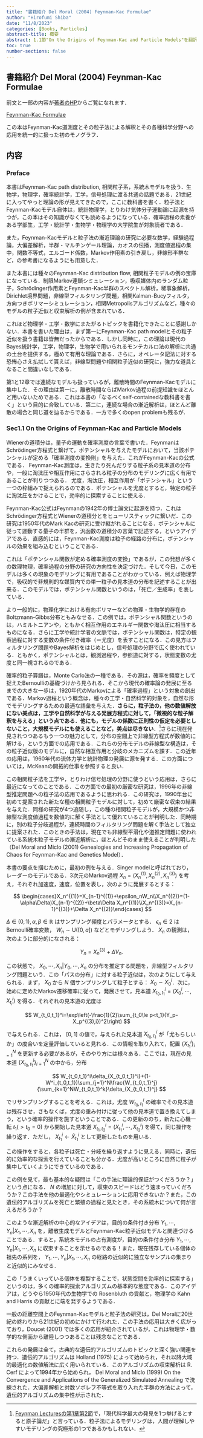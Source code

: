 ```yaml
---
title: "書籍紹介 Del Moral (2004) Feynman-Kac Formulae"
author: "Hirofumi Shiba"
date: "11/8/2023"
categories: [Books, Particles]
abstract-title: 概要
abstract: 1.1節"On the Origins of Feynman-Kac and Particle Models"を翻訳
toc: true
number-sections: false
---
```


## 書籍紹介 Del Moral (2004) Feynman-Kac Formulae

前文と一部の内容が[著者のHP](https://people.bordeaux.inria.fr/pierre.delmoral/gips.html)からご覧になれます．

```{=html}
<a class="embedly-card" href="https://link.springer.com/book/10.1007/978-1-4684-9393-1">Feynman-Kac Formulae</a><script async src="//cdn.embedly.com/widgets/platform.js" charset="UTF-8"></script>
```

この本はFeynman-Kac道測度とその粒子法による解釈とその各種科学分野への応用を統一的に扱った初のモノグラフ．

## 内容

### Preface

本書はFeynman-Kac path distribution, 相関粒子系，系統木モデルを扱う．生物学，物理学，確率統計学，工学，信号処理に渡る共通の話題である．21世紀に入ってやっと理論の形が見えてきたので，ここに教科書を書く．粒子法とFeynman-Kacモデル自体は，統計物理学，とりわけ気体分子運動論に起源を持つが，この本はその知識がなくても読めるようになっている．確率過程の素養がある学部生，工学・統計学・生物学・物理学の大学院生が対象読者である．

また，Feynman-Kacモデルと粒子法の漸近理論の研究に必要な数学，経験過程論，大偏差解析，半群・マルチンゲール理論，カオスの伝播，測度値過程の集中，関数不等式，エルゴード係数，Markov作用素の引き戻し，非線形半群など，の参考書になるようにも用意した．

また本書には種々のFeynman-Kac distribution flow, 相関粒子モデルの例の宝庫になっている．制限Markov連鎖シミュレーション，吸収媒体内のランダム粒子，Schrödinger作用素とFeynman-Kac半群のスペクトル解析，稀事象解析，Dirichlet境界問題，非線型フィルタリング問題，相関Kalman-Bucyフィルタ，方向つきポリマーシミュレーション，相関Metropolisアルゴリズムなど，種々のモデルの粒子近似と収束解析の例が含まれている．

これほど物理学・工学・数学にまたがるトピックを書籍化できたことに感謝しかない．本書を書いた理由は，まず第一にFeynman-Kac path modelとその粒子近似を扱う書籍は皆無だったからである．しかし同時に，この理論は現代のBayes統計学，工学，物理学，生物学で用いられるモンテカルロ法の解析に共通の土台を提供する，極めて有用な理論である．さらに，オペレータ記法に対する恐怖心さえ払拭して貰えば，非線型問題や相関粒子近似の研究に，強力な道具となること間違いなしである．



第1と12章では連続なモデルも扱っているが，離散時間のFeynman-Kacモデルに集中した．その理由は第一に，離散時間ならばMarkov過程の前提知識をほとんど用いないためである．これは本書の「なるべくself-containedな教科書を書く」という目的に合致している．第二に，連続な場合の漸近解析は，ほとんど離散の場合と同じ道を辿るからである．一方で多くのopen problemも残るが．

### Sec1.1 On the Origins of Feynman-Kac and Particle Models

::: {.callout-tip title="ポイント"}
Wienerの道積分は，量子の運動を確率測度の言葉で書いた．FeynmanはSchrödinger方程式と繋げて，ポテンシャルを与えたモデルにおいて，当該ポテンシャルが定める「確率測度の変換則」を与えた．これがFeynman-Kacの公式である．
Feynman-Kac測度は，生きたり死んだりする粒子系の見本道の分布や，一般に淘汰圧や相互作用にさらされる粒子の分布のモデリングに広く有用であることが判りつつある．
尤度，淘汰圧，相互作用が「ポテンシャル」という一つの枠組みで捉えられるのである．ポテンシャルを尤度とすると，特定の粒子に淘汰圧をかけることで，効率的に探索することに使える．
:::

Feynman-Kac公式はFeynmanの1942年の博士論文に起源を持つ．これはSchrödinger方程式とWienerの道積分とをヒューリスティックに繋いだ．この研究は1950年代のMark Kacの研究に受け継がれることになる．ポテンシャルに従って運動する量子の半群を，汎函数の道積分の言葉で記述する，というアイデアである．直感的には，Feynman-Kac測度は粒子の経路の分布に，ポテンシャルの効果を組み込むということである．

これは「ポテンシャル関数が定める確率測度の変換」であるが，この発想が多くの数理物理，確率過程の分野の研究の方向性を決定づけた．そして今日，このモデルは多くの現象のモデリングに有用であることがわかっている．例えば物理学で，吸収的で非規則的な媒質内での単一粒子の見本道の分布を記述することが出来る．このモデルでは，ポテンシャル関数というのは，「死亡／生成率」を表している．

より一般的に，物理化学における有向ポリマーなどの物理・生物学的存在のBoltzmann-Gibbs分布ともみなせる．この例では，ポテンシャル関数というのは，ハミルトニアンや，ともかく相互作用のエネルギー関数や淘汰圧に相当するものになる．さらに工学や統計学者の文脈では，ポテンシャル関数は，特定の観察過程に対する変数の条件付き確率（＝尤度）を表すことになる．この見方はフィルタリング問題やBayes解析をはじめとし，信号処理の分野で広く使われている．ともかく，ポテンシャルとは，観測過程や，参照道に対する，状態変数の尤度と同一視されるのである．

確率的粒子算譜は，Monte Carlo法の一種である．その源は，確率を頻度として捉えたBernoulliの基礎づけから見られる．そこから現代の確率論の発展に至るまでの大きな一歩は，1920年代のMarkovによる「確率過程」という対象の創出である．Markov過程という概念は，種々の工学・自然科学的対象を，自然な形でモデリングするための最適な語彙を与えた．**さらに，粒子法の，他の数値解放にない美点は，工学や自然科学が与える発展方程式に対して，「微視的な粒子解釈を与える」という点である．他にも，モデルの係数に正則性の仮定を必要としないこと，大規模モデルにも使えることなど，美点は尽きない**．^[[Feynman Lecturesの第1章第2節](https://www.feynmanlectures.caltech.edu/I_01.html#Ch1-S2)で，「現代科学最大の発見を1つ挙げるとすると原子論だ」と言っている．粒子法によるモデリングは，人間が理解しやすいモデリングの究極形の1つであるかもしれない．]さらに現在発見されつつあるもう一つの魅力として，分布の空間上で非線型方程式が数値的に解ける，という方面での応用である．これらの分布モデルの非線型な構造は，その粒子近似版のモデルに，自然な相互作用と分岐のメカニズムを課す．この近年の応用は，1960年代の流体力学と統計物理の発展に源を発する．この方面については，McKeanの開拓的仕事を参照すると良い．

この相関粒子法を工学や，とりわけ信号処理の分野に使うという応用は，さらに最近になってのことである．この方面での最初の厳密な研究は，1996年の非線型推定問題への粒子法の応用であるように思われる．この研究は，1990年台に初めて提案された新たな種の相関粒子モデルに対して，初めて厳密な収束の結果を与えた．同様の研究が4つ追随し，この種の相関粒子モデルが，大規模かつ非線型な測度値過程を数値的に解く手法として優れていることが判明した．同時期に，別の粒子分岐過程が，連続時間のフィルタリング問題を解く手法として独立に提案された．このときの手法は，現在でも非線型平滑化や道推定問題に使われている系統木粒子モデルの漸近解析に，ほとんどそのまま使えることが判明した（Del Moral and Miclo (2001) Genealogies and Increasing Propagation of Chaos for Feynman-Kac and Genetics Model）．

本書の要点を掴むために，最初の例を与える．Singer modelと呼ばれており，レーダーのモデルである．3次元のMarkov過程 $X_n=(X_n^{(1)},X_n^{(2)},X_n^{(3)})$ を考え，それぞれ加速度，速度，位置を表し，次のように発展するとする：

$$
\begin{cases}X_n^{(1)}=X_{n-1}^{(1)}+\epsilon_nW_n\\X_n^{(2)}=(1-\alpha\Delta)X_{n-1}^{(2)}+\beta\Delta X_n^{(1)}\\X_n^{(3)}=X_{n-1}^{(3)}+\Delta X_n^{(2)}\end{cases}
$$

$\Delta\in(0,1),\alpha,\beta\in\mathbb{R}$ はサンプリング頻度とパラメータとする． $\epsilon_n\in2$ はBernoulli確率変数， $W_n\sim\mathrm{U}([0,a])$ などとモデリングしよう． $X_n$ の観測は，次のように部分的になされる：

$$
Y_n=X_n^{(3)}+\Delta V_n.
$$

この状態で， $X_0,\cdots,X_n|Y_0,\cdots,X_n$ の分布を推定する問題を，非線型フィルタリング問題という．この「パスの分布」に対する粒子近似は，次のようにして与えられる．まず， $X_0$ から $N$ 個サンプリングして粒子とする： $X_0\sim X_{0}^i$．次に，始めに定めたMarkov遷移確率に従って，発展させて，見本道 $X_{t_0,t_1}^i=(X_0^i,\cdots,X_{t_i}^i)$ を得る．それぞれの見本道の尤度は

$$
W_{t_0,t_1}^i=\exp\left(-\frac{1}{2}\sum_{t_0\le p<t_1}(Y_p-X_p^{(3),i})^2\right)
$$

で与えられる．これは， $[0,1]$ の値で，与えられた見本道 $X_{t_0,t_1}^i$ が「尤もらしいか」の度合いを定量評価していると見れる．この情報を取り入れて，配置 $\{X_{t_1}^i\}_{i=1}^N$ を更新する必要があるが，そのやり方には様々ある．ここでは，現在の見本道 $\{X_{t_0,t_1}^i\}_{i=1}^N$ の中から，分布

$$
W_{t_0,t_1}^i\delta_{X_{t_0,t_1}^i}+(1-W^i_{t_0,t_1})\sum_{j=1}^N\frac{W_{t_0,t_1}^j}{\sum_{k=1}^NW_{t_0,t_1}^k}\delta_{X_{t_0,t_1}^j}
$$

でリサンプリングすることを考える．これは，尤度 $W_{t_0,t_1}^i$ の確率でその見本道は残存させ，さもなくば，尤度の重み付けに従って他の見本道で置き換えてしまう，という確率的操作を施すということである．この更新ののち，新たに心機一転 $t_1(>t_0=0)$ から開始した見本道 $X_{t_1,t_2}^i=(X_{t_1}^i,\cdots,X_{t_2}^i)$ を得て，同じ操作を繰り返す．ただし， $X_{t_1}^i\gets\widehat{X}_{t_1}^i$ として更新したものを用いる．

この操作をすると，各粒子は死亡・分岐を繰り返すように見える．同時に，遺伝的に効率的な探索を行えていることも分かる．尤度が高いところに自然に粒子が集中していくようにできているのである．

この例を見て，最も基本的な疑問は「この手法に理論的保証がつくだろうか？」という点になる． $N$ の増加に対して，収束のスピードはどう速まっていくだろうか？この手法を他の最適化やシミュレーションに応用できないか？また，この遺伝的アルゴリズムを死亡と繁殖の過程と見たとき，その系統木について何が言えるだろうか？

このような漸近解析の中心的なアイデアは，目的の条件付き分布 $Y_1,\cdots,Y_n|X_1,\cdots,X_n$ を，離散生成モデルとFeynman-Kac粒子近似モデルと関連づけることである．すると，系統木モデルの占有測度が，目的の条件付き分布 $Y_1,\cdots,Y_n|X_1,\cdots,X_n$ に収束することを示せるのである！また，現在残存している個体の祖先の系列を， $Y_1,\cdots,Y_n|X_1,\cdots,X_n$ の経路の近似的に独立なサンプルの集まりと近似的にみなせる．

この「うまくいっている個体を複製することで，状態空間を効率的に探索する」というのは，多くの確率的探索アルゴリズムの基本的な態度である．このアイデアは，どうやら1950年代の生物学での Rosenbluth の貢献と，物理学の Kahn and Harris の貢献とに端を発するようである．

一般の距離空間上のFeynman-Kacモデルと粒子法の研究は，Del Moralに20世紀の終わりから21世紀の初めにかけて行われた．この手法の応用は大きく広がっており，Doucet (2001) では多くの応用が紹介されているが，これは物理学・数学的な側面から離陸しつつあることは残念なことである．

これらの発展は全て，古典的な遺伝的アルゴリズムのトピックと深く強い関連を持つ．遺伝的アルゴリズムは Holland (1975) によって始められ，それ以降大域的最適化の数値解法に広く用いられている．このアルゴリズムの収束解析は R. Cerf によって1994年から始められ， Del Moral and Miclo (1999) On the Convergence and Applications of the Generalized Simulated Annealing で洗練された．大偏差解析と対数ソボレフ不等式を取り入れた半群の方法によって，遺伝的アルゴリズムの集中性が示された．
